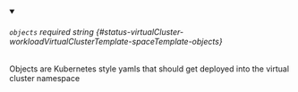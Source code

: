 
<details className="config-field" data-expandable="false" open>
<summary>

###### `objects` <span className="config-field-required" data-required="false">required</span> <span className="config-field-type">string</span> <span className="config-field-default"></span> <span className="config-field-enum"></span> {#status-virtualCluster-workloadVirtualClusterTemplate-spaceTemplate-objects}

Objects are Kubernetes style yamls that should get deployed into the virtual cluster namespace

</summary>



</details>
